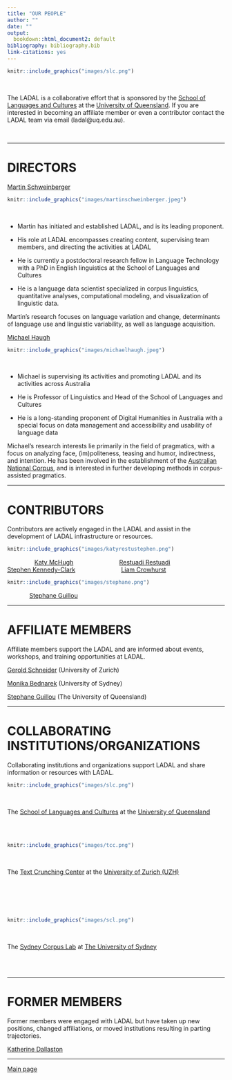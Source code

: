 ```yaml
---
title: "OUR PEOPLE"
author: ""
date: ""
output:
  bookdown::html_document2: default
bibliography: bibliography.bib
link-citations: yes
---
```



```r
knitr::include_graphics("images/slc.png")
```

<br>

The LADAL is a collaborative effort that is sponsored by the [School of Languages and Cultures](https://languages-cultures.uq.edu.au/) at the [University of Queensland](https://www.uq.edu.au/). If you are interested in becoming an affiliate member or even a contributor contact the LADAL team via email (ladal\@uq.edu.au).

<br>

***

# DIRECTORS{-}


[Martin Schweinberger](https://languages-cultures.uq.edu.au/profile/4295/martin-schweinberger)

```r
knitr::include_graphics("images/martinschweinberger.jpeg")
```

<br> 

+ Martin has initiated and established LADAL, and is its leading proponent.

+ His role at LADAL encompasses creating content, supervising team members, and directing the activities at LADAL

+ He is currently a postdoctoral research fellow in Language Technology with a PhD in English linguistics at the School of Languages and Cultures

+ He is a language data scientist  specialized in corpus linguistics, quantitative analyses, computational modeling, and visualization of linguistic data. 

Martin's research focuses on language variation and change, determinants of language use and linguistic variability, as well as language acquisition.  
  

[Michael Haugh ](https://languages-cultures.uq.edu.au/profile/1498/michael-haugh)

```r
knitr::include_graphics("images/michaelhaugh.jpeg")
```

<br>

+ Michael is supervising its activities and promoting LADAL and its activities across Australia 


+ He is Professor of Linguistics and Head of the School of Languages and Cultures

+ He is a long-standing proponent of Digital Humanities in Australia with a special focus on data management and accessibility and usability of language data

Michael's research interests lie primarily in the field of pragmatics, with a focus on analyzing face, (im)politeness, teasing and humor, indirectness, and intention. He has been involved in the establishment of the [Australian National Corpus](http://www.ausnc.org.au), and is interested in further developing methods in corpus-assisted pragmatics.  
  
  

***

# CONTRIBUTORS{-}

Contributors are actively engaged in the LADAL and assist in the development of LADAL infrastructure or resources.

```r
knitr::include_graphics("images/katyrestustephen.png")
```

&nbsp;&nbsp;&nbsp;&nbsp;&nbsp;&nbsp;&nbsp;&nbsp;&nbsp;&nbsp;&nbsp;&nbsp;&nbsp;&nbsp;&nbsp;&nbsp;[Katy McHugh](https://www.linkedin.com/in/katymchugh/?originalSubdomain=au) &nbsp;&nbsp;&nbsp;&nbsp;&nbsp;&nbsp;&nbsp;&nbsp;&nbsp;&nbsp;&nbsp;&nbsp;&nbsp;&nbsp;&nbsp;&nbsp;&nbsp;&nbsp;&nbsp;&nbsp;&nbsp;&nbsp;&nbsp;&nbsp;&nbsp; [Restuadi Restuadi](https://github.com/restuadi311) &nbsp;&nbsp;&nbsp;&nbsp;&nbsp;&nbsp;&nbsp;&nbsp;&nbsp;&nbsp;&nbsp;&nbsp;&nbsp;&nbsp;&nbsp;&nbsp;&nbsp;&nbsp; [Stephen Kennedy-Clark](https://www.linkedin.com/in/stephenkclark/?originalSubdomain=au) &nbsp;&nbsp;&nbsp;&nbsp;&nbsp;&nbsp;&nbsp;&nbsp;&nbsp;&nbsp;&nbsp;&nbsp;&nbsp;&nbsp;&nbsp;&nbsp;&nbsp;&nbsp;&nbsp;&nbsp;&nbsp;&nbsp;&nbsp;&nbsp;&nbsp; [Liam Crowhurst](https://www.linkedin.com/in/liam-crowhurst-3aaa56121/?originalSubdomain=au)  


```r
knitr::include_graphics("images/stephane.png")
```

&nbsp;&nbsp;&nbsp;&nbsp;&nbsp;&nbsp;&nbsp;&nbsp;&nbsp;&nbsp;&nbsp;&nbsp;&nbsp;[Stephane Guillou](https://gitlab.com/stragu)
 
***
 
# AFFILIATE MEMBERS{-}

Affiliate members support the LADAL and are informed about events, workshops, and training opportunities at LADAL.

[Gerold Schneider](https://www.cl.uzh.ch/de/people/team/compling/gschneid.html) (University of Zurich)

[Monika Bednarek](https://www.sydney.edu.au/arts/about/our-people/academic-staff/monika-bednarek.html) (University of Sydney)

[Stephane Guillou](https://gitlab.com/stragu) (The University of Queensland)

***

# COLLABORATING INSTITUTIONS/ORGANIZATIONS{-}

Collaborating institutions and organizations support LADAL and share information or resources with LADAL.

```r
knitr::include_graphics("images/slc.png")
```
  
<br>

The [School of Languages and Cultures](https://languages-cultures.uq.edu.au/) at the [University of Queensland](https://www.uq.edu.au/)

<br><br>

```r
knitr::include_graphics("images/tcc.png")
```
  
<br>

The [Text Crunching Center](https://www.cl.uzh.ch/en/TCC.html) at the [University of Zurich (UZH)](https://www.uzh.ch/en.html)
  
<br><br><br><br>

```r
knitr::include_graphics("images/scl.png")
```

<br>

The [Sydney Corpus Lab](https://sydneycorpuslab.com/) at [The University of Sydney](https://www.sydney.edu.au/) 

<br><br>
 
***

# FORMER MEMBERS{-}

Former members were engaged with LADAL but have taken up new positions, changed affiliations, or moved institutions resulting in parting trajectories.

[Katherine Dallaston](https://kjdallaston.com/)

***

[Main page](https://slcladal.github.io/index.html)

